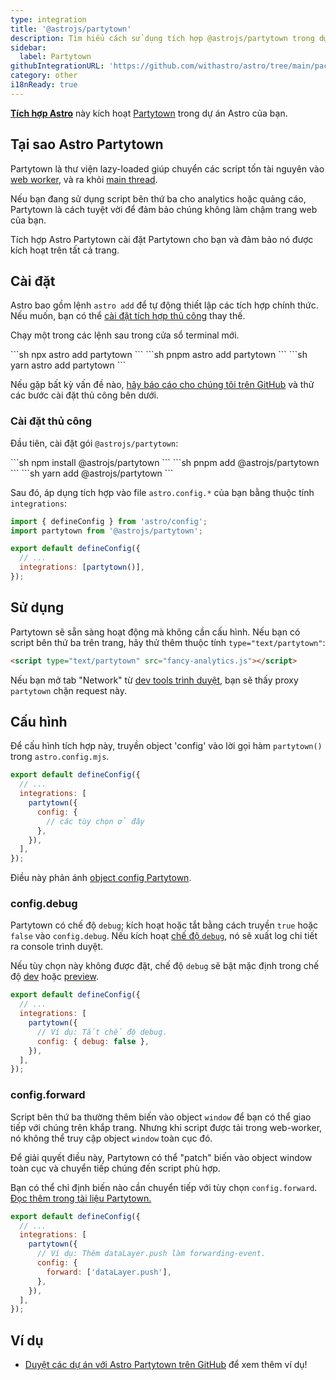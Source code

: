 ```yaml
---
type: integration
title: '@astrojs/partytown'
description: Tìm hiểu cách sử dụng tích hợp @astrojs/partytown trong dự án Astro của bạn.
sidebar:
  label: Partytown
githubIntegrationURL: 'https://github.com/withastro/astro/tree/main/packages/integrations/partytown/'
category: other
i18nReady: true
---
```


**[Tích hợp Astro][astro-integration]** này kích hoạt [Partytown](https://partytown.builder.io/) trong dự án Astro của bạn.

## Tại sao Astro Partytown

Partytown là thư viện lazy-loaded giúp chuyển các script tốn tài nguyên vào [web worker](https://developer.mozilla.org/en-US/docs/Web/API/Web_Workers_API), và ra khỏi [main thread](https://developer.mozilla.org/en-US/docs/Glossary/Main_thread).

Nếu bạn đang sử dụng script bên thứ ba cho analytics hoặc quảng cáo, Partytown là cách tuyệt vời để đảm bảo chúng không làm chậm trang web của bạn.

Tích hợp Astro Partytown cài đặt Partytown cho bạn và đảm bảo nó được kích hoạt trên tất cả trang.

## Cài đặt

Astro bao gồm lệnh `astro add` để tự động thiết lập các tích hợp chính thức. Nếu muốn, bạn có thể [cài đặt tích hợp thủ công](#cài-đặt-thủ-công) thay thế.

Chạy một trong các lệnh sau trong cửa sổ terminal mới.

<PackageManagerTabs>
  <Fragment slot="npm">
  ```sh
  npx astro add partytown
  ```
  </Fragment>
  <Fragment slot="pnpm">
  ```sh
  pnpm astro add partytown
  ```
  </Fragment>
  <Fragment slot="yarn">
  ```sh
  yarn astro add partytown
  ```
  </Fragment>
</PackageManagerTabs>

Nếu gặp bất kỳ vấn đề nào, [hãy báo cáo cho chúng tôi trên GitHub](https://github.com/withastro/astro/issues) và thử các bước cài đặt thủ công bên dưới.

### Cài đặt thủ công

Đầu tiên, cài đặt gói `@astrojs/partytown`:

<PackageManagerTabs>
  <Fragment slot="npm">
  ```sh
  npm install @astrojs/partytown
  ```
  </Fragment>
  <Fragment slot="pnpm">
  ```sh
  pnpm add @astrojs/partytown
  ```
  </Fragment>
  <Fragment slot="yarn">
  ```sh
  yarn add @astrojs/partytown
  ```
  </Fragment>
</PackageManagerTabs>

Sau đó, áp dụng tích hợp vào file `astro.config.*` của bạn bằng thuộc tính `integrations`:

```js title="astro.config.mjs" ins={2} ins="partytown()"
import { defineConfig } from 'astro/config';
import partytown from '@astrojs/partytown';

export default defineConfig({
  // ...
  integrations: [partytown()],
});
```

## Sử dụng

Partytown sẽ sẵn sàng hoạt động mà không cần cấu hình. Nếu bạn có script bên thứ ba trên trang, hãy thử thêm thuộc tính `type="text/partytown"`:

```html ins="type="text/partytown""
<script type="text/partytown" src="fancy-analytics.js"></script>
```

Nếu bạn mở tab "Network" từ [dev tools trình duyệt](https://developer.chrome.com/docs/devtools/open/), bạn sẽ thấy proxy `partytown` chặn request này.

## Cấu hình

Để cấu hình tích hợp này, truyền object 'config' vào lời gọi hàm `partytown()` trong `astro.config.mjs`.

```js title="astro.config.mjs" {5-7}
export default defineConfig({
  // ...
  integrations: [
    partytown({
      config: {
        // các tùy chọn ở đây
      },
    }),
  ],
});
```

Điều này phản ánh [object config Partytown](https://partytown.builder.io/configuration).

### config.debug

Partytown có chế độ `debug`; kích hoạt hoặc tắt bằng cách truyền `true` hoặc `false` vào `config.debug`. Nếu kích hoạt [chế độ `debug`](https://partytown.builder.io/debugging), nó sẽ xuất log chi tiết ra console trình duyệt.

Nếu tùy chọn này không được đặt, chế độ `debug` sẽ bật mặc định trong chế độ [dev](/en/reference/cli-reference/#astro-dev) hoặc [preview](/en/reference/cli-reference/#astro-preview).

```js title="astro.config.mjs" {6}
export default defineConfig({
  // ...
  integrations: [
    partytown({
      // Ví dụ: Tắt chế độ debug.
      config: { debug: false },
    }),
  ],
});
```

### config.forward

Script bên thứ ba thường thêm biến vào object `window` để bạn có thể giao tiếp với chúng trên khắp trang. Nhưng khi script được tải trong web-worker, nó không thể truy cập object `window` toàn cục đó.

Để giải quyết điều này, Partytown có thể "patch" biến vào object window toàn cục và chuyển tiếp chúng đến script phù hợp.

Bạn có thể chỉ định biến nào cần chuyển tiếp với tùy chọn `config.forward`. [Đọc thêm trong tài liệu Partytown.](https://partytown.builder.io/forwarding-events)

```js title="astro.config.mjs" {7}
export default defineConfig({
  // ...
  integrations: [
    partytown({
      // Ví dụ: Thêm dataLayer.push làm forwarding-event.
      config: {
        forward: ['dataLayer.push'],
      },
    }),
  ],
});
```

## Ví dụ

* [Duyệt các dự án với Astro Partytown trên GitHub](https://github.com/search?q=%22%40astrojs%2Fpartytown%22+path%3A**%2Fpackage.json\&type=code) để xem thêm ví dụ!

[astro-integration]: /en/guides/integrations-guide/
